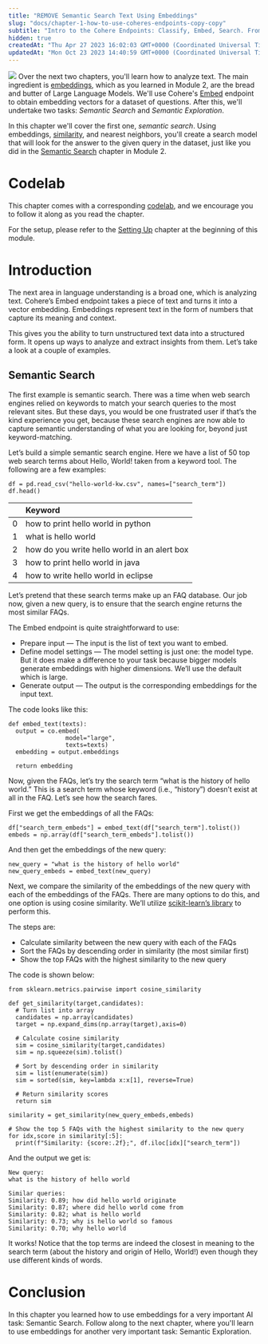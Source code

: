 ```yaml
---
title: "REMOVE Semantic Search Text Using Embeddings"
slug: "docs/chapter-1-how-to-use-coheres-endpoints-copy-copy"
subtitle: "Intro to the Cohere Endpoints: Classify, Embed, Search. From https://cohere.com/blog/hello-world-p2/"
hidden: true
createdAt: "Thu Apr 27 2023 16:02:03 GMT+0000 (Coordinated Universal Time)"
updatedAt: "Mon Oct 23 2023 14:40:59 GMT+0000 (Coordinated Universal Time)"
---
```

![](../../../assets/images/0d1dd7c-image.png)
Over the next two chapters, you'll learn how to analyze text. The main ingredient is [embeddings](/docs/text-embeddings), which as you learned in Module 2, are the bread and butter of Large Language Models. We'll use Cohere's [Embed](/reference/embed) endpoint to obtain embedding vectors for a dataset of questions. After this, we'll undertake two tasks: _Semantic Search_ and _Semantic Exploration_.

In this chapter we'll cover the first one, _semantic search_. Using embeddings, [similarity](/docs/similarity-between-words-and-sentences), and nearest neighbors, you'll create a search model that will look for the answer to the given query in the dataset, just like you did in the [Semantic Search](/docs/chapter-5-semantic-search) chapter in Module 2.

# Codelab

This chapter comes with a corresponding [codelab](https://colab.research.google.com/github/cohere-ai/cohere-developer-experience/blob/main/notebooks/Hello_World_Meet_Language_AI.ipynb?ref=txt.cohere.com#scrollTo=T3ZMwoPnjuIM), and we encourage you to follow it along as you read the chapter.

For the setup, please refer to the [Setting Up](/docs/setting-up) chapter at the beginning of this module.

# Introduction

The next area in language understanding is a broad one, which is analyzing text. Cohere’s Embed endpoint takes a piece of text and turns it into a vector embedding. Embeddings represent text in the form of numbers that capture its meaning and context.

This gives you the ability to turn unstructured text data into a structured form. It opens up ways to analyze and extract insights from them. Let’s take a look at a couple of examples.

## Semantic Search

The first example is semantic search. There was a time when web search engines relied on keywords to match your search queries to the most relevant sites. But these days, you would be one frustrated user if that’s the kind experience you get, because these search engines are now able to capture semantic understanding of what you are looking for, beyond just keyword-matching.

Let’s build a simple semantic search engine. Here we have a list of 50 top web search terms about Hello, World! taken from a keyword tool. The following are a few examples:

```
df = pd.read_csv("hello-world-kw.csv", names=["search_term"])
df.head()
```

|    | Keyword                                      |
| :- | :------------------------------------------- |
| 0  | how to print hello world in python           |
| 1  | what is hello world                          |
| 2  | how do you write hello world in an alert box |
| 3  | how to print hello world in java             |
| 4  | how to write hello world in eclipse          |

Let’s pretend that these search terms make up an FAQ database. Our job now, given a new query, is to ensure that the search engine returns the most similar FAQs.

The Embed endpoint is quite straightforward to use:

- Prepare input — The input is the list of text you want to embed.
- Define model settings — The model setting is just one: the model type. But it does make a difference to your task because bigger models generate embeddings with higher dimensions. We’ll use the default which is large.
- Generate output — The output is the corresponding embeddings for the input text.

The code looks like this:

```
def embed_text(texts):
  output = co.embed(
                model="large",
                texts=texts)
  embedding = output.embeddings

  return embedding
```

Now, given the FAQs, let’s try the search term “what is the history of hello world.” This is a search term whose keyword (i.e., “history”) doesn’t exist at all in the FAQ. Let’s see how the search fares.

First we get the embeddings of all the FAQs:

```
df["search_term_embeds"] = embed_text(df["search_term"].tolist())
embeds = np.array(df["search_term_embeds"].tolist())
```

And then get the embeddings of the new query:

```
new_query = "what is the history of hello world"
new_query_embeds = embed_text(new_query)
```

Next, we compare the similarity of the embeddings of the new query with each of the embeddings of the FAQs. There are many options to do this, and one option is using cosine similarity. We’ll utilize [scikit-learn’s library](https://scikit-learn.org/stable/modules/generated/sklearn.metrics.pairwise.cosine_similarity.html?ref=txt.cohere.com) to perform this.

The steps are:

- Calculate similarity between the new query with each of the FAQs
- Sort the FAQs by descending order in similarity (the most similar first)
- Show the top FAQs with the highest similarity to the new query

The code is shown below:

```
from sklearn.metrics.pairwise import cosine_similarity

def get_similarity(target,candidates):
  # Turn list into array
  candidates = np.array(candidates)
  target = np.expand_dims(np.array(target),axis=0)

  # Calculate cosine similarity
  sim = cosine_similarity(target,candidates)
  sim = np.squeeze(sim).tolist()

  # Sort by descending order in similarity
  sim = list(enumerate(sim))
  sim = sorted(sim, key=lambda x:x[1], reverse=True)

  # Return similarity scores
  return sim

similarity = get_similarity(new_query_embeds,embeds)

# Show the top 5 FAQs with the highest similarity to the new query
for idx,score in similarity[:5]:
  print(f"Similarity: {score:.2f};", df.iloc[idx]["search_term"])
```

And the output we get is:

```
New query:
what is the history of hello world 

Similar queries:
Similarity: 0.89; how did hello world originate
Similarity: 0.87; where did hello world come from
Similarity: 0.82; what is hello world
Similarity: 0.73; why is hello world so famous
Similarity: 0.70; why hello world
```

It works! Notice that the top terms are indeed the closest in meaning to the search term (about the history and origin of Hello, World!) even though they use different kinds of words.

# Conclusion

In this chapter you learned how to use embeddings for a very important AI task: Semantic Search. Follow along to the next chapter, where you'll learn to use embeddings for another very important task: Semantic Exploration.
